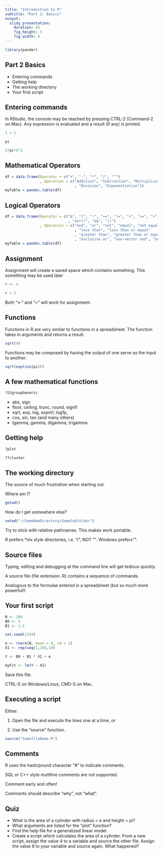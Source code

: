 ```yaml
---
title: "Introduction to R"
subtitle: "Part 2: Basics"
output:
  slidy_presentation:
    duration: 45
    fig_height: 3
    fig_width: 6
---
```


```r
library(pander)
```

## Part 2 Basics

* Entering commands
* Getting help
* The working directory
* Your first script

## Entering commands

In RStudio, the console may be reached by pressing CTRL-2 (Command-2 on Mac). Any expression is evaluated and a result (if any) is printed.

```r
1 + 1

pi

2*pi*4^2
```

## Mathematical Operators

```r
df = data.frame(Operator = c("+", "-", "*", "/", "^")
                , Operation = c("Addition", "Subtraction", "Multiplication"
                                , "Division", "Exponentiation"))
myTable = pandoc.table(df)
```

## Logical Operators

```r
df = data.frame(Operator = c("&", "|", "!", "==", "!=", "<", "<=", ">", ">="
                             , "xor()", "&&", "||")
                , Operation = c("and", "or", "not", "equal", "not equal"
                                , "less than", "less than or equal"
                                , "greater than", "greater than or equal"
                                , "exclusive or", "non-vector and", "non-vector or"))
myTable = pandoc.table(df)
```

## Assignment

Assignment will create a saved space which contains something. This something may be used later

```r
r <- 4

r + 2
```

Both "<-" and "=" will work for assignment.

## Functions

Functions in R are very similar to functions in a spreadsheet. The function takes in arguments and returns a result.

```r
sqrt(4)
```

Functions may be composed by having the output of one serve as the input to another.

```r
sqrt(exp(sin(pi)))
```

## A few mathematical functions

```r
?S3groupGeneric
```

* abs, sign
* floor, ceiling, trunc, round, signif
* sqrt, exp, log, expm1, log1p,
* cos, sin, tan (and many others)
* lgamma, gamma, digamma, trigamma

## Getting help

```r
?plot

??cluster
```

## The working directory

The source of much frustration when starting out.

Where am I?

```r
getwd()
```

How do I get somewhere else?

```r
setwd("~/SomeNewDirectory/SomeSubfolder")
```

Try to stick with relative pathnames. This makes work portable.

R prefers *nix style directories, i.e. "/", NOT "\". Windows prefers "\".

## Source files

Typing, editing and debugging at the command line will get tedious quickly.

A source file (file extension .R) contains a sequence of commands.

Analogous to the formulae entered in a spreadsheet (but so much more powerful!)

## Your first script

```r
N <- 100
B0 <- 5
B1 <- 1.5

set.seed(1234)

e <- rnorm(N, mean = 0, sd = 1)
X1 <- rep(seq(1,10),10)

Y <- B0 + B1 * X1 + e

myFit <- lm(Y ~ X1)
```

Save this file.

CTRL-S on Windows/Linux, CMD-S on Mac.

## Executing a script

Either: 

1. Open the file and execute the lines one at a time, or

2. Use the "source" function.

```r
source("SomefileName.R")
```

## Comments

R uses the hash/pound character "#" to indicate comments.

SQL or C++ style multiline comments are not supported.

Comment early and often!

Comments should describe "why", not "what".

## Quiz

* What is the area of a cylinder with radius = e and height = pi?
* What arguments are listed for the "plot" function?
* Find the help file for a generalized linear model
* Create a script which calculates the area of a cylinder. From a new script, assign the value 4 to a variable and source the other file. Assign the value 8 to your variable and source again. What happened?